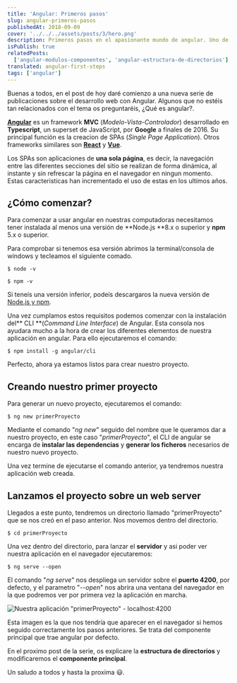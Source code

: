 ```yaml
---
title: 'Angular: Primeros pasos'
slug: angular-primeros-pasos
publishedAt: 2018-09-09
cover: '../../../assets/posts/3/hero.png'
description: Primeros pasos en el apasionante mundo de angular. Uno de los frameworks de Javascritp mas demandado por las empresas para creaciones de aplicaciones web.
isPublish: true
relatedPosts:
  ['angular-modulos-componentes', 'angular-estructura-de-directorios']
translated: angular-first-steps
tags: ['angular']
---
```


Buenas a todos, en el post de hoy daré comienzo a una nueva serie de publicaciones sobre el desarrollo web con Angular. Algunos que no estéis tan relacionados con el tema os preguntaréis, ¿Qué es angular?.

**[Angular](https://angular.io/)** es un framework **MVC** (_Modelo-Vista-Controlador_) desarrollado en **Typescript**, un superset de JavaScript, por **Google** a finales de 2016. Su principal función es la creacion de SPAs (_Single Page Application_). Otros frameworks similares son **[React](https://reactjs.org/)** y [**Vue**](https://vuejs.org/).

Los SPAs son aplicaciones de **una sola página**, es decir, la navegación entre las diferentes secciones del sitio se realizan de forma dinámica, al instante y sin refrescar la página en el navegador en ningun momento. Estas caracteristicas han incrementado el uso de estas en los ultimos años.

## ¿Cómo comenzar?

Para comenzar a usar angular en nuestras computadoras necesitamos tener instalada al menos una versión de **Node.js **8.x o superior y **npm** 5.x o superior.

Para comprobar si tenemos esa versión abrimos la terminal/consola de windows y tecleamos el siguiente comado.

```
$ node -v
```

```
$ npm -v
```

Si teneís una versión inferior, podeís descargaros la nueva versión de [Node.js y npm](https://nodejs.org/en/download/).

Una vez cumplamos estos requisitos podemos comenzar con la instalación del** CLI **(_Command Line Interface_) de Angular. Esta consola nos ayudara mucho a la hora de crear los diferentes elementos de nuestra aplicación en angular. Para ello ejecutaremos el comando:

```
$ npm install -g angular/cli
```

Perfecto, ahora ya estamos listos para crear nuestro proyecto.

## Creando nuestro primer proyecto

Para generar un nuevo proyecto, ejecutaremos el comando:

```
$ ng new primerProyecto
```

Mediante el comando "_ng new_" seguido del nombre que le queramos dar a nuestro proyecto, en este caso "_primerProyecto_", el CLI de angular se encarga de **instalar las dependencias** y **generar los ficheros** necesarios de nuestro nuevo proyecto.

Una vez termine de ejecutarse el comando anterior, ya tendremos nuestra aplicación web creada.

## Lanzamos el proyecto sobre un web server

Llegados a este punto, tendremos un directorio llamado "primerProyecto" que se nos creó en el paso anterior. Nos movemos dentro del directorio.

```
$ cd primerProyecto
```

Una vez dentro del directorio, para lanzar el **servidor** y asi poder ver nuestra aplicación en el navegador ejecutaremos:

```
$ ng serve --open
```

El comando "_ng serve_" nos despliega un servidor sobre el **puerto 4200**, por defecto, y el parametro "_--open_" nos abrira una ventana del navegador en la que podremos ver por primera vez la aplicación en marcha.

![Nuestra aplicación "primerProyecto" - localhost:4200](../../../assets/posts/3/inicio.png)

Esta imagen es la que nos tendría que aparecer en el navegador si hemos seguido correctamente los pasos anteriores. Se trata del componente principal que trae angular por defecto.

En el proximo post de la serie, os explicare la **estructura de directorios** y modificaremos el **componente principal**.

Un saludo a todos y hasta la proxima 😃.
